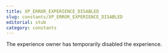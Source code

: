```yaml
---
title: XP_ERROR_EXPERIENCE_DISABLED
slug: constants/XP_ERROR_EXPERIENCE_DISABLED
editorial: stub
category: constants
---
```


<LSLConstant
	name="XP_ERROR_EXPERIENCE_DISABLED"
	type="integer"
	value="8"
/>

The experience owner has temporarily disabled the experience.
